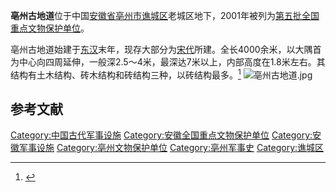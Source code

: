 {{coord|33|52|22|N|115|46|15|E|display=title|scale:10000}}<!--大隅首坐标-->
{{文物保护单位
| 级别 = 全国
| 名称 = 亳州古地道
| 图片 = 亳州古地道国保.jpg
| 所在 = [[安徽省|安徽省]][[亳州市|亳州市]]
| 分类 = 古建筑
| 时代 = [[宋朝|宋]]、[[元朝|元]]
| 编号 = [[第五批全国重点文物保护单位|第五批]]第315项
| 登录 = 2001年6月25日
}}

'''亳州古地道'''位于中国[[安徽省|安徽省]][[亳州市|亳州市]][[谯城区|谯城区]]老城区地下，2001年被列为[[第五批全国重点文物保护单位|第五批全国重点文物保护单位]]。

亳州古地道始建于[[东汉|东汉]]末年，现存大部分为[[宋代|宋代]]所建。全长4000余米，以大隅首为中心向四周延伸，一般深2.5～4米，最深达7米以上，内部高度在1.8米左右。其结构有土木结构、砖木结构和砖结构三种，以砖结构最多。<ref>{{Cite book |title=全国重点文物保护单位·第一至第五批·第Ⅱ卷 |publisher=文物出版社 |year=2004 |isbn=7-5010-1525-2 |pages=136 }}</ref>
[[File:亳州古地道.jpg|thumb]]
==参考文献==
{{reflist}}

{{安徽全国重点文物保护单位}}
{{汉朝小作品}}
{{DEFAULTSORT:Bo}}
[[Category:中国古代军事设施|Category:中国古代军事设施]]
[[Category:安徽全国重点文物保护单位|Category:安徽全国重点文物保护单位]]
[[Category:安徽军事设施|Category:安徽军事设施]]
[[Category:亳州文物保护单位|Category:亳州文物保护单位]]
[[Category:亳州军事史|Category:亳州军事史]]
[[Category:谯城区|Category:谯城区]]